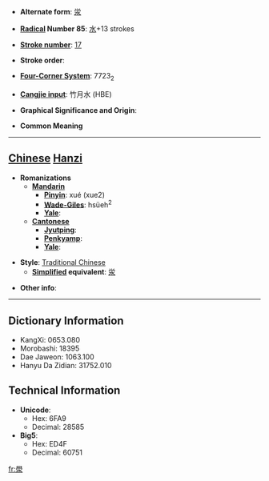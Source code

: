 * '''Alternate form''': [[泶]]

* '''[[Wiktionary:Chinese radical index| Radical]] Number 85''': [[Wiktionary:Chinese radical index 水|水]]+13 strokes

* '''[[Wiktionary:Chinese total strokes index|Stroke number]]''': [[Wiktionary:Chinese total strokes index 17|17]]

* '''Stroke order''': 

* '''[[Wiktionary:Chinese four corner index|Four-Corner System]]''': 7723<sub>2</sub>

* '''[[Wiktionary:Chinese Cangjie index|Cangjie input]]''': 竹月水 (HBE)

* '''Graphical Significance and Origin''': 

* '''Common Meaning'''

----

== [[Chinese]] [[Hanzi]] ==

* '''Romanizations'''
** '''[[Mandarin]]'''
*** '''[[Pinyin]]''': xué (xue2)
*** '''[[Wade-Giles]]''': hsüeh<sup>2</sup>
*** '''[[Yale]]''': 
** '''[[Cantonese]]'''
*** '''[[Jyutping]]''':
*** '''[[Penkyamp]]''': 
*** '''[[Yale]]''': 

* '''Style''': [[Traditional Chinese]] 
** '''[[Simplified Chinese|Simplified]] equivalent''': [[泶]]

* '''Other info''': 

----

== Dictionary Information ==

* KangXi: 0653.080
* Morobashi: 18395
* Dae Jaweon: 1063.100
* Hanyu Da Zidian: 31752.010

== Technical Information ==

* '''Unicode''':
** Hex: 6FA9
** Decimal: 28585
* '''Big5''':
** Hex: ED4F
** Decimal: 60751

[[fr:澩]]